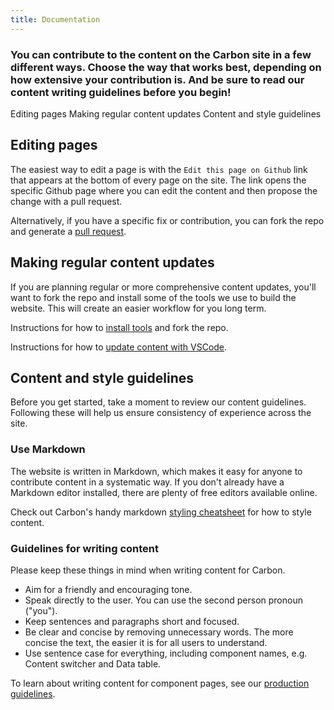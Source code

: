 ```yaml
---
title: Documentation
---
```


### You can contribute to the content on the Carbon site in a few different ways. Choose the way that works best, depending on how extensive your contribution is. And be sure to read our content writing guidelines before you begin!

<AnchorLinks>

<AnchorLink>Editing pages</AnchorLink>
<AnchorLink>Making regular content updates</AnchorLink>
<AnchorLink>Content and style guidelines</AnchorLink>

</AnchorLinks>

## Editing pages

The easiest way to edit a page is with the `Edit this page on Github` link that appears at the bottom of every page on the site. The link opens the specific Github page where you can edit the content and then propose the change with a pull request.

Alternatively, if you have a specific fix or contribution, you can fork the repo and generate a [pull request](https://github.com/carbon-design-system/carbon-website/wiki/Creating-a-PR-through-github.com-UI).

## Making regular content updates

If you are planning regular or more comprehensive content updates, you'll want to fork the repo and install some of the tools we use to build the website. This will create an easier workflow for you long term. 

Instructions for how to [install tools](https://github.com/carbon-design-system/carbon-website/wiki/Updating-content-on-carbondesignsystem.com) and fork the repo.

Instructions for how to [update content with VSCode](https://github.com/carbon-design-system/carbon-website/wiki/Update-content-with-VSCode).

## Content and style guidelines

Before you get started, take a moment to review our content guidelines. Following these will help us ensure consistency of experience across the site. 

### Use Markdown

The website is written in Markdown, which makes it easy for anyone to contribute content in a systematic way. If you don't already have a Markdown editor installed, there are plenty of free editors available online. 

Check out Carbon's handy markdown [styling cheatsheet](https://github.com/carbon-design-system/carbon-website/wiki/Markdown-cheatsheet) for how to style content. 

### Guidelines for writing content

Please keep these things in mind when writing content for Carbon. 

* Aim for a friendly and encouraging tone.
* Speak directly to the user. You can use the second person pronoun ("you").
* Keep sentences and paragraphs short and focused.
* Be clear and concise by removing unnecessary words. The more concise the text, the easier it is for all users to understand.
* Use sentence case for everything, including component names, e.g. Content switcher and Data table.

To learn about writing content for component pages, see our [production guidelines](https://github.com/carbon-design-system/carbon-website/wiki/Production-guidelines#creating-content-for-component-pages). 